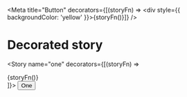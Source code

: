 
<Meta
  title="Button"
  decorators={[(storyFn) => <div style={{ backgroundColor: 'yellow' }}>{storyFn()}</div>]}
/>

# Decorated story

<Story name="one" decorators={[(storyFn) => <div className="local">{storyFn()}</div>]}>
  <Button>One</Button>
</Story>
